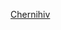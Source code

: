 {{asbox
| image     = Черниговская область.png
| pix       = 30
| subject   = 
| qualifier = 與[[切爾尼戈夫州]]地理相關
| category  = 切爾尼戈夫州地理小作品
| tempsort  = Chernihiv
| name      = Template:Chernihiv-geo-stub
}}<noinclude>

[[Category:烏克蘭小作品模板|Chernihiv]]
</noinclude>